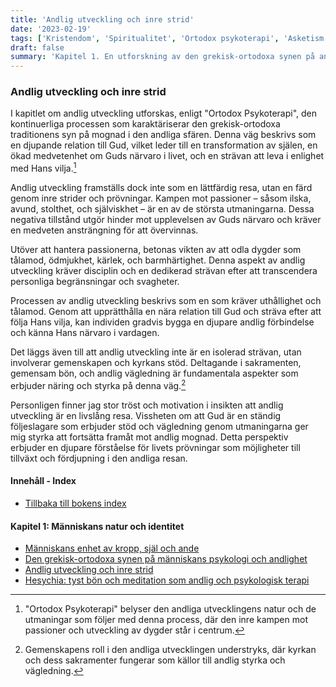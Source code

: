 ```yaml
---
title: 'Andlig utveckling och inre strid'
date: '2023-02-19'
tags: ['Kristendom', 'Spiritualitet', 'Ortodox psykoterapi', 'Asketism']
draft: false
summary: 'Kapitel 1. En utforskning av den grekisk-ortodoxa synen på andlig utveckling och kampen mot de inre demonerna'
---
```


### Andlig utveckling och inre strid

I kapitlet om andlig utveckling utforskas, enligt "Ortodox Psykoterapi", den kontinuerliga processen som karaktäriserar den grekisk-ortodoxa traditionens syn på mognad i den andliga sfären. Denna väg beskrivs som en djupande relation till Gud, vilket leder till en transformation av själen, en ökad medvetenhet om Guds närvaro i livet, och en strävan att leva i enlighet med Hans vilja.[^1]

[^1]: "Ortodox Psykoterapi" belyser den andliga utvecklingens natur och de utmaningar som följer med denna process, där den inre kampen mot passioner och utveckling av dygder står i centrum.

Andlig utveckling framställs dock inte som en lättfärdig resa, utan en färd genom inre strider och prövningar. Kampen mot passioner – såsom ilska, avund, stolthet, och själviskhet – är en av de största utmaningarna. Dessa negativa tillstånd utgör hinder mot upplevelsen av Guds närvaro och kräver en medveten ansträngning för att övervinnas.

Utöver att hantera passionerna, betonas vikten av att odla dygder som tålamod, ödmjukhet, kärlek, och barmhärtighet. Denna aspekt av andlig utveckling kräver disciplin och en dedikerad strävan efter att transcendera personliga begränsningar och svagheter.

Processen av andlig utveckling beskrivs som en som kräver uthållighet och tålamod. Genom att upprätthålla en nära relation till Gud och sträva efter att följa Hans vilja, kan individen gradvis bygga en djupare andlig förbindelse och känna Hans närvaro i vardagen.

Det läggs även till att andlig utveckling inte är en isolerad strävan, utan involverar gemenskapen och kyrkans stöd. Deltagande i sakramenten, gemensam bön, och andlig vägledning är fundamentala aspekter som erbjuder näring och styrka på denna väg.[^2]

[^2]: Gemenskapens roll i den andliga utvecklingen understryks, där kyrkan och dess sakramenter fungerar som källor till andlig styrka och vägledning.

Personligen finner jag stor tröst och motivation i insikten att andlig utveckling är en livslång resa. Vissheten om att Gud är en ständig följeslagare som erbjuder stöd och vägledning genom utmaningarna ger mig styrka att fortsätta framåt mot andlig mognad. Detta perspektiv erbjuder en djupare förståelse för livets prövningar som möjligheter till tillväxt och fördjupning i den andliga resan.

#### Innehåll - Index

- [Tillbaka till bokens index](/blog/ortodox-psykoterapi/ortodox-psykoterapi-innehall)

#### Kapitel 1: Människans natur och identitet

- [Människans enhet av kropp, själ och ande](/blog/ortodox-psykoterapi/enhet-kropp-sjal-ande)
- [Den grekisk-ortodoxa synen på människans psykologi och andlighet](/blog/ortodox-psykoterapi/grekisk-ortodox-syn-manniskans-psykologi-andlighet)
- [Andlig utveckling och inre strid](/blog/ortodox-psykoterapi/andlig-utveckling-och-inre-strid)
- [Hesychia: tyst bön och meditation som andlig och psykologisk terapi](/blog/ortodox-psykoterapi/hesychia-tyst-bon-och-meditation-som-andlig-och-psykologisk-terapi)
